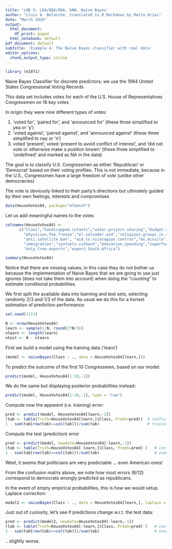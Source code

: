 ---
title: 'LAB 5: LDA/QDA/RDA, kNN, Naïve Bayes'
author: "Lluís A. Belanche, translated to R Markdown by Marta Arias"
date: "March 2020"
output:
  html_document:
    df_print: paged
  html_notebook: default
pdf_document: default
subtitle: 'Example 4: The Naïve Bayes classifier with real data'
editor_options:
  chunk_output_type: inline
---

```{r}
library (e1071)
```


Naive Bayes Classifier for discrete predictors; we use the 1984 United States Congressional Voting Records

This data set includes votes for each of the U.S. House of Representatives Congressmen on 16 key votes

In origin they were nine different types of votes: 

1) 'voted for', 'paired for', and 'announced for' (these three simplified to yea or 'y')
2) 'voted against', 'paired against', and 'announced against' (these three simplified to nay or 'n')
3) voted 'present', voted 'present to avoid conflict of interest', and 'did not vote or otherwise make a position known' (these three simplified to 'undefined' and marked as NA in the data)

The goal is to classify U.S. Congressmen as either 'Republican' or 'Democrat' based on their voting profiles. This is not immediate, because in the U.S., Congressmen have a large freedom of vote (unlike other democracies)

The vote is obviously linked to their party's directions but ultimately guided by their own feelings, interests and compromises

```{r}
data(HouseVotes84, package="mlbench") 
```


Let us add meaningful names to the votes

```{r}
colnames(HouseVotes84) <- 
      c("Class","handicapped.infants","water.project.sharing","budget.resolution",
        "physician.fee.freeze","el.salvador.aid","religious.groups.in.schools",
        "anti.satellite.ban", "aid.to.nicaraguan.contras","mx.missile",
        "immigration","synfuels.cutback","education.spending","superfund","crime",
        "duty.free.exports","export.South.Africa")

summary(HouseVotes84)
```

Notice that there are missing values; in this case they do not bother us because the implementation of Naive Bayes that we are going to use just ignores (does not take them into account) when doing the "counting" to estimate conditional probabilities.

We first split the available data into learning and test sets, selecting randomly 2/3 and 1/3 of the data. As usual we do this for a honest estimation of prediction performance.
```{r}
set.seed(1111)

N <- nrow(HouseVotes84)
learn <- sample(1:N, round(2*N/3))
nlearn <- length(learn)
ntest <- N - nlearn
```

First we build a model using the training data ('learn')

```{r}
(model <- naiveBayes(Class ~ ., data = HouseVotes84[learn,]))
```

To predict the outcome of the first 10 Congressmen, based on our model:
```{r}
predict(model, HouseVotes84[1:10,-1])
```


We do the same but displaying posterior probabilities instead:
```{r}
predict(model, HouseVotes84[1:10,-1], type = "raw") 
```


Compute now the apparent (i.e. training) error:
```{r}
pred <- predict(model, HouseVotes84[learn,-1])
(tab <- table(Truth=HouseVotes84[learn,]$Class, Preds=pred))  # confusion matrix
1 - sum(tab[row(tab)==col(tab)])/sum(tab)                     # training error
```



Compute the test (prediction) error

```{r}
pred <- predict(model, newdata=HouseVotes84[-learn,-1])
(tab <- table(Truth=HouseVotes84[-learn,]$Class, Preds=pred) )   # confusion matrix
1 - sum(tab[row(tab)==col(tab)])/sum(tab)                        # overall test error
```


Weel, it seems that politicians are very predictable ... even American ones!

From the confusion matrix above, we note how most errors (8/12) correspond to democrats wrongly predicted as republicans.

In the event of empty empirical probabilities, this is how we would setup Laplace correction:

```{r}
model2 <- naiveBayes(Class ~ ., data = HouseVotes84[learn,], laplace = 1)
```

Just out of curiosity, let's see if predictions change w.r.t. the test data:

```{r}
pred <- predict(model2, newdata=HouseVotes84[-learn,-1])
(tab <- table(Truth=HouseVotes84[-learn,]$Class, Preds=pred) )   # confusion matrix
1 - sum(tab[row(tab)==col(tab)])/sum(tab)                        # overall test error
```
 .. slightly worse.